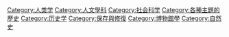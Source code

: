 {{Catnav|頁面分類|各種主題的頁面分類|各種主題的歷史}}
{{Catnav|頁面分類|历史|各種主題的歷史}}
{{Catnav|頁面分類|人类社会|社会科学|人类学}}
{{Catnav|頁面分類|人类社会|社会科学}}
{{Catnav|頁面分類|人类社会|知識|科学|社会科学}}
{{Catnav|頁面分類|人类社会|知識|学科|人文學科}}
{{Catnav|頁面分類|人文學科|人类学}}
{{Catnav|頁面分類|人文學科}}

{{catmore}}
{{Commonscat|Archaeology}}

[[Category:人类学|Category:人类学]]
[[Category:人文學科|Category:人文學科]]
[[Category:社会科学|Category:社会科学]]
[[Category:各種主題的歷史|Category:各種主題的歷史]]
[[Category:历史学|Category:历史学]]
[[Category:保存與修復|Category:保存與修復]]
[[Category:博物館學|Category:博物館學]]
[[Category:自然史|Category:自然史]]